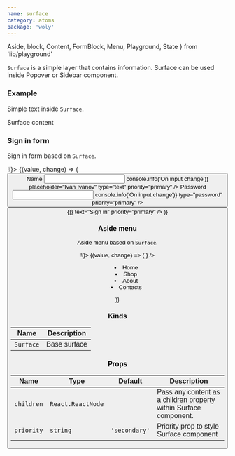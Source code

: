 ```yaml
---
name: surface
category: atoms
package: 'woly'
---
```


  Aside,
  block,
  Content,
  FormBlock,
  Menu,
  Playground,
  State
} from 'lib/playground'

`Surface` is a simple layer that contains information. Surface can be used inside Popover or Sidebar component.

### Example

Simple text inside `Surface`.

<Playground>
  <Surface>
    <Content>Surface content</Content>
  </Surface>
</Playground>

### Sign in form

Sign in form based on `Surface`.

<Playground>
  <State initial={false} change={(i) => !i}>
    {(value, change) => (
      <block.S style={{ padding: '20px' }}>
        <Button onClick={change} text="Sign in" priority="primary" />
        <div
          style={{
            visibility: value ? 'visible' : 'hidden',
            marginTop: '20px',
          }}
        >
          <Surface>
            <FormBlock>
              <Label priority="primary">Name</Label>
              <Input
                name="name"
                onChange={() => console.info('On input change')}
                placeholder="Ivan Ivanov"
                type="text"
                priority="primary"
              />
              <Label priority="primary">Password</Label>
              <Input
                name="password"
                onChange={() => console.info('On input change')}
                type="password"
                priority="primary"
              />
              <Button
                style={{ marginTop: '20px' }}
                onClick={() => {}}
                text="Sign in"
                priority="primary"
              />
            </FormBlock>
          </Surface>
        </div>
      </block.S>
    )}
  </State>
</Playground>

### Aside menu

Aside menu based on `Surface`.

<Playground>
  <State initial={false} change={(i) => !i}>
    {(value, change) => (
      <block.S style={{ paddingLeft: '320px', position: 'relative', height: '300px' }}>
        <ButtonIcon
          onClick={change}
          priority="secondary"
          style={{ position: 'absolute', left: 0, zIndex: 1 }}
          icon={
            <div
              style={{
                transform: value ? '' : 'rotate(45deg)',
                transition: '0.5s',
              }}
            >
              <IconClose />
            </div>
          }
        />
        <Aside
          style={{
            width: value ? '250px' : '0',
          }}
        >
          <Surface>
            <Menu>
              <li>Home</li>
              <li>Shop</li>
              <li>About</li>
              <li>Contacts</li>
            </Menu>
          </Surface>
        </Aside>
      </block.S>
    )}
  </State>
</Playground>

### Kinds

| Name      | Description  |
| --------- | ------------ |
| `Surface` | Base surface |

### Props

| Name       | Type              | Default       | Description                                                       |
| ---------- | ----------------- | ------------- | ----------------------------------------------------------------- |
| `children` | `React.ReactNode` |               | Pass any content as a children property within Surface component. |
| `priority` | `string`          | `'secondary'` | Priority prop to style Surface component                          |
